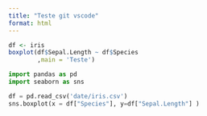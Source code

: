```yaml
---
title: "Teste git vscode"
format: html
---
```


```r
df <- iris
boxplot(df$Sepal.Length ~ df$Species
        ,main = 'Teste')

```

```python
import pandas as pd
import seaborn as sns

df = pd.read_csv('date/iris.csv')
sns.boxplot(x = df["Species"], y=df["Sepal.Length"] )

```